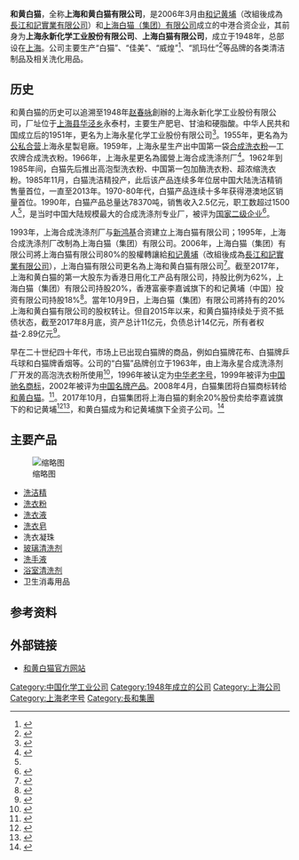 {{Infobox company
| name                = 上海和黃白貓有限公司
| name_en  = Shanghai Hutchison Whitecat Company Limited
| logo= Logo710.png
| type                = [[有限责任公司|有限责任公司]]（外商合资）
| local_code_name= CN
| local_code = 91310000607253098Y
| foundation          = 1948年（成立）<br>2006年3月（现时）
| defunct             = 
| location            = {{CHN}}[[上海市|上海市]][[徐汇区|徐汇区]]平福路188号聚鑫园3号楼2楼
| industry            = [[化工业|化工业]]
| products            = [[清洁用品|清洁用品]]
| parent              = [[長江和記實業|長江和記實業]]
| homepage            = http://www.whitecat.com/
}}
'''和黄白猫'''，全称'''上海和黄白猫有限公司'''，是2006年3月由[[和记黄埔|和记黄埔]]（改組後成為[[長江和記實業有限公司|長江和記實業有限公司]]）和[[上海白猫（集团）有限公司|上海白猫（集团）有限公司]]成立的中港合资企业，其前身为'''上海永新化学工业股份有限公司'''、'''上海白猫有限公司'''，成立于1948年，总部设在[[上海|上海]]。公司主要生产“白猫”、“佳美”、“威煌”<ref>{{cite web|url=http://www.chinanews.com/cj/kong/news/2009/04-08/1637342.shtml|title=和黄白猫澄清：与白猫股份是两家各自独立的公司|publisher=[[中国新闻网|中国新闻网]]|date=2009年4月8日|accessdate=2014年8月4日|archive-date=2019年8月11日|archive-url=https://web.archive.org/web/20190811182445/http://www.chinanews.com/cj/kong/news/2009/04-08/1637342.shtml|dead-url=no}}</ref>、“凯玛仕”<ref>{{cite web|url=http://epaper.xkb.com.cn/view/493882|title=和黄白猫低调潜入专业清洁领域市场|publisher=《[[新快報|新快報]]》|date=2010年4月3日|accessdate=2014年8月4日|deadurl=yes|archiveurl=https://web.archive.org/web/20140808045659/http://epaper.xkb.com.cn/view/493882|archivedate=2014年8月8日}}</ref>等品牌的各类清洁制品及相关洗化用品。

==历史==
和黄白猫的历史可以追溯至1948年[[赵春咏|赵春咏]]創辦的上海永新化学工业股份有限公司，厂址位于[[上海县|上海县]][[华泾乡|华泾乡]]永泰村，主要生产肥皂、甘油和硬脂酸。中华人民共和国成立后的1951年，更名为上海永星化学工业股份有限公司<ref>{{cite news |title=开创中国合成洗涤剂工业的领头羊——上海白猫（集团）有限公司 |url=http://qikan.chaoxing.com//detail_38502727e7500f26dc613a040c90f84ed9ec686c3e047a381921b0a3ea255101fc1cf1fbb4666ae6949b964bf3fdb8459fb17fb62fd6f866eb163df8f74719775dcc0cc7d1ca9b27dd7ae7340eee6ce1}}</ref>。1955年，更名為为[[公私合营|公私合营]]上海永星製皂廠。1959年，上海永星生产出中国第一袋[[合成洗衣粉|合成洗衣粉]]—工农牌合成洗衣粉。1966年，上海永星更名為國營上海合成洗涤剂厂<ref>{{cite news |title=“白猫”——民族品牌重振雄风 |url=http://qikan.chaoxing.com/detail_38502727e7500f26ddd55900d536f8d76ddacfcb5bec9c821921b0a3ea255101fc1cf1fbb4666ae697738cac3b4ac2091e3a8562aafc6eea65b48237ab4f8638ff5ee2f780a015e37acdcd18c29b8de420b88c6e534e6905ff2392838a1740b511270bb1d955dcf1adfd43ad95f43916}}</ref>。1962年到1985年间，白猫先后推出高泡型洗衣粉、中国第一包加酶洗衣粉、超浓缩洗衣粉。1985年11月，白猫洗洁精投产，此后该产品连续多年位居中国大陆洗洁精销售量首位，一直至2013年。1970-80年代，白猫产品连续十多年获得港澳地区销量首位。1990年，白猫产品总量达78370吨，销售收入2.5亿元，职工数超过1500人<ref name=sina/>，是当时中国大陆规模最大的合成洗涤剂专业厂，被评为[[国家二级企业|国家二级企业]]<ref>{{cite news |title=第五节　企业选介 |url=http://www.shtong.gov.cn/dfz_web/DFZ/Info?idnode=68964&tableName=userobject1a&id=66595 |accessdate=2021-12-17 |work=上海市地方志办公室 |archive-date=2021-12-17 |archive-url=https://web.archive.org/web/20211217162609/http://www.shtong.gov.cn/dfz_web/DFZ/Info?idnode=68964&tableName=userobject1a&id=66595 |dead-url=no }}</ref>。

1993年，上海合成洗涤剂厂与[[新鸿基|新鸿基]]合资建立上海白猫有限公司；1995年，上海合成洗涤剂厂改制為上海白猫（集团）有限公司。2006年，上海白猫（集团）有限公司將上海白猫有限公司80%的股權轉讓給[[和记黄埔|和记黄埔]]（改組後成為[[長江和記實業有限公司|長江和記實業有限公司]]），上海白猫有限公司更名為上海和黄白猫有限公司<ref>{{cite web|url=http://finance.ifeng.com/roll/20090410/529961.shtml|title=和黄白猫与白猫股份撇清关系|publisher=[[凤凰网|凤凰网]]|date=2009年4月10日|accessdate=2014年8月4日|archive-date=2014年8月8日|archive-url=https://web.archive.org/web/20140808053925/http://finance.ifeng.com/roll/20090410/529961.shtml|dead-url=no}}</ref>。截至2017年，上海和黄白猫的第一大股东为香港日用化工产品有限公司，持股比例为62%，上海白猫（集团）有限公司持股20%，香港富豪李嘉诚旗下的和记黄埔（中国）投资有限公司持股18%<ref>{{cite news |title=跟李嘉诚说再见：上海白猫集团挂牌转让和黄白猫20%股权 |url=https://www.sohu.com/a/197009308_260616 |accessdate=2021-09-24 |archive-date=2021-09-24 |archive-url=https://web.archive.org/web/20210924071452/https://www.sohu.com/a/197009308_260616 |dead-url=no }}</ref>。當年10月9日，上海白猫（集团）有限公司將持有的20%上海和黄白猫有限公司的股权转让。但自2015年以来，和黄白猫持续处于资不抵债状态，截至2017年8月底，资产总计11亿元，负债总计14亿元，所有者权益-2.89亿元<ref name=sina>{{cite news |title=白猫洗衣粉兴衰史：走下坡路时李嘉诚也没拉住 |url=https://finance.sina.com.cn/chanjing/gsnews/2017-10-15/doc-ifymviyp1264412.shtml |accessdate=2021-09-24 |archive-date=2021-09-24 |archive-url=https://web.archive.org/web/20210924071458/http://finance.sina.com.cn/chanjing/gsnews/2017-10-15/doc-ifymviyp1264412.shtml |dead-url=no }}</ref>。

早在二十世纪四十年代，市场上已出现白猫牌的商品，例如白猫牌花布、白猫牌乒乓球和白猫牌香烟等。公司的“白猫”品牌创立于1963年，由上海永星合成洗涤剂厂开发的高泡洗衣粉所使用<ref>{{cite web|url=http://finance.sina.com.cn/leadership/case/20100514/20007939336.shtml|title=和黄白猫：本土猫闯世界|publisher=[[新浪|新浪]]|date=2010年5月14日|accessdate=2014年8月3日|archive-date=2019年8月12日|archive-url=https://web.archive.org/web/20190812014513/http://finance.sina.com.cn/leadership/case/20100514/20007939336.shtml|dead-url=no}}</ref>，1996年被认定为[[中华老字号|中华老字号]]，1999年被评为[[中国驰名商标|中国驰名商标]]，2002年被评为[[中国名牌产品|中国名牌产品]]。2008年4月，白猫集团将白猫商标转给[[和黄白猫|和黄白猫]]。<ref>{{cite news |title=和黄白猫与白猫股份撇清关系 |url=https://finance.sina.com.cn/roll/20090410/14122782116.shtml |accessdate=2021-09-24 |archive-date=2021-09-24 |archive-url=https://web.archive.org/web/20210924045239/https://finance.sina.com.cn/roll/20090410/14122782116.shtml |dead-url=no }}</ref>。2017年10月，白猫集团将上海白猫的剩余20%股份卖给李嘉诚旗下的和记黄埔<ref>{{cite news |title=“白猫牌”或将告别国资背景 李嘉诚有望彻底接盘 |url=https://finance.huanqiu.com/article/9CaKrnK5tUL |accessdate=2021-11-04 |work=环球网 |archive-date=2021-11-06 |archive-url=https://web.archive.org/web/20211106104113/https://finance.huanqiu.com/article/9CaKrnK5tUL |dead-url=no }}</ref><ref>{{cite news |title=彻底甩手 上海白猫集团要退出与李嘉诚合资的和黄白猫 |url=https://www.jiemian.com/article/1670829.html |accessdate=2021-11-04 |work=界面新闻 |language=zh |archive-date=2021-11-06 |archive-url=https://web.archive.org/web/20211106022034/https://www.jiemian.com/article/1670829.html |dead-url=no }}</ref>，和黄白猫成为和记黄埔旗下全资子公司。<ref>{{cite news |title=上海国企白猫集团拟退出与李嘉诚合资企业_经济频道_央视网(cctv.com) |url=http://jingji.cctv.com/2017/10/10/ARTISzPgatxv8I2Vu8Au8a5Z171010.shtml |accessdate=2021-11-04 |work=CCTV |archive-date=2021-11-06 |archive-url=https://web.archive.org/web/20211106093008/http://jingji.cctv.com/2017/10/10/ARTISzPgatxv8I2Vu8Au8a5Z171010.shtml |dead-url=no }}</ref>

==主要产品==
[[File:White_Cat_Dishwashing_liquid_on_the_shelf_in_the_supermarket_in_Suzhou.jpg|缩略图]]
*[[洗洁精|洗洁精]]
*[[洗衣粉|洗衣粉]]
*[[洗衣液|洗衣液]]
*[[洗衣皂|洗衣皂]]
*洗衣凝珠
*[[玻璃清洗剂|玻璃清洗剂]]
*[[洗手液|洗手液]]
*[[浴室清洗剂|浴室清洗剂]]
*卫生消毒用品

==参考资料==
{{reflist}}

==外部链接==
*[http://www.whitecat.com/ 和黄白猫官方网站] {{Wayback|url=http://www.whitecat.com/ |date=20211217162600 }}

[[Category:中国化学工业公司|Category:中国化学工业公司]]
[[Category:1948年成立的公司|Category:1948年成立的公司]]
[[Category:上海公司|Category:上海公司]]
[[Category:上海老字号|Category:上海老字号]]
[[Category:長和集團|Category:長和集團]]
